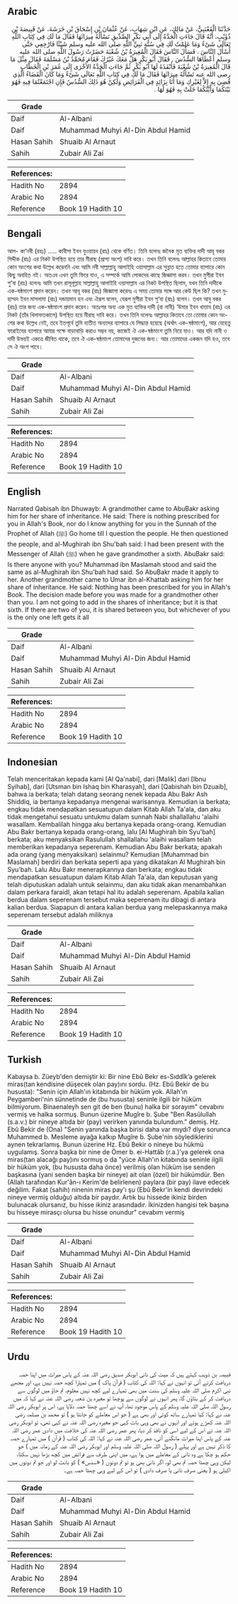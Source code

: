 ## Arabic


<div dir="rtl" lang="ar" style={{fontSize:'larger',backgroundColor:'#f8f9fa',padding:20}}>
حَدَّثَنَا الْقَعْنَبِيُّ، عَنْ مَالِكٍ، عَنِ ابْنِ شِهَابٍ، عَنْ عُثْمَانَ بْنِ إِسْحَاقَ بْنِ خَرَشَةَ، عَنْ قَبِيصَةَ بْنِ ذُؤَيْبٍ، أَنَّهُ قَالَ جَاءَتِ الْجَدَّةُ إِلَى أَبِي بَكْرٍ الصِّدِّيقِ تَسْأَلُهُ مِيرَاثَهَا فَقَالَ مَا لَكِ فِي كِتَابِ اللَّهِ تَعَالَى شَىْءٌ وَمَا عَلِمْتُ لَكِ فِي سُنَّةِ نَبِيِّ اللَّهِ صلى الله عليه وسلم شَيْئًا فَارْجِعِي حَتَّى أَسْأَلَ النَّاسَ ‏.‏ فَسَأَلَ النَّاسَ فَقَالَ الْمُغِيرَةُ بْنُ شُعْبَةَ حَضَرْتُ رَسُولَ اللَّهِ صلى الله عليه وسلم أَعْطَاهَا السُّدُسَ ‏.‏ فَقَالَ أَبُو بَكْرٍ هَلْ مَعَكَ غَيْرُكَ فَقَامَ مُحَمَّدُ بْنُ مَسْلَمَةَ فَقَالَ مِثْلَ مَا قَالَ الْمُغِيرَةُ بْنُ شُعْبَةَ فَأَنْفَذَهُ لَهَا أَبُو بَكْرٍ ثُمَّ جَاءَتِ الْجَدَّةُ الأُخْرَى إِلَى عُمَرَ بْنِ الْخَطَّابِ رضى الله عنه تَسْأَلُهُ مِيرَاثَهَا فَقَالَ مَا لَكِ فِي كِتَابِ اللَّهِ تَعَالَى شَىْءٌ وَمَا كَانَ الْقَضَاءُ الَّذِي قُضِيَ بِهِ إِلاَّ لِغَيْرِكِ وَمَا أَنَا بِزَائِدٍ فِي الْفَرَائِضِ وَلَكِنْ هُوَ ذَلِكَ السُّدُسُ فَإِنِ اجْتَمَعْتُمَا فِيهِ فَهُوَ بَيْنَكُمَا وَأَيَّتُكُمَا خَلَتْ بِهِ فَهُوَ لَهَا ‏.‏
</div>
<div style={{backgroundColor:'#f8f9fa',padding:20, marginBottom: 10}}><table> <thead> <tr> <th>Grade</th> <th></th> </tr> </thead> <tbody> <tr><td>Daif</td><td>Al-Albani</td></tr><tr><td>Daif</td><td>Muhammad Muhyi Al-Din Abdul Hamid</td></tr><tr><td>Hasan Sahih</td><td>Shuaib Al Arnaut</td></tr><tr><td>Sahih</td><td>Zubair Ali Zai</td></tr></tbody></table><table> <thead> <tr> <th>References:</th> <th></th> </tr> </thead> <tbody><tr><td>Hadith No</td><td>2894</td></tr><tr><td>Arabic No</td><td>2894</td></tr><tr><td>Reference</td><td>Book 19 Hadith 10</td></tr></tbody></table></div>

## Bengali


<div dir="ltr" lang="bn" style={{fontSize:'larger',backgroundColor:'#f8f9fa',padding:20}}>
আল- কা‘নবী (রহঃ) ..... কাবীসা ইবন যুওয়ায়ব (রাঃ) থেকে বর্ণিত। তিনি বলেনঃ জনৈক মৃত ব্যক্তির দাদী আবূ বকর সিদ্দীক (রাঃ) এর নিকট উপস্থিত হয়ে তার মীরাছ (প্রাপ্য অংশ) দাবি করে। তখন তিনি বলেনঃ আল্লাহর কিতাবে তোমার কোন অংশের কথা উল্লেখ করেননি এবং আমি নবী সাল্লাল্লাহু আলাইহি ওয়াসাল্লাম এর সুন্নাত হতে তোমার ব্যাপারে কোন কিছু অবহিত নই। অতএব এখন তুমি ফিরে যাও, এ সম্পর্কে আমি লোকদের কাছে জিজ্ঞাসা করব। তখন মুগীরা ইবন শু‘বা (রাঃ) বলেনঃ আমি তখন রাসূলূল্লাহ সাল্লাল্লাহু আলাইহি ওয়াসাল্লাম এর নিকট উপস্থিত ছিলাম, যখন তিনি দাদীকে এক-ষষ্ঠমাংশ প্রদান করেন। তখন আবূ বকর (রাঃ) জিজ্ঞাসা করেনঃ এ সময় তোমার সঙ্গে আর কেউ ছিল কি? তখন মুহাম্মদ ইবন মাসলামা (রাঃ) দন্ডায়মান হন এবং ঐরূপ বলেন, যেরূপ মুগীরা ইবন শু‘বা (রাঃ) বলেন। তখন আবু বকর (রাঃ) তার জন্য এক-ষষ্ঠমাংশ প্রদান করেন। অতঃপর অন্য এক মৃত ব্যক্তির দাদী (বা নানী) ‘উমার ইবন খাত্তাব (রাঃ) এর নিকট (তাঁর খিলাফতকালে) উপস্থিত হয়ে মীরাছ দাবি করে। তখন তিনি বলেনঃ আল্লাহর কিতাবে তো তোমার কোন অংশের কথা উল্লেখ নেই, তবে ইতপূর্বে তুমি ব্যতীত অন্যদের ব্যাপারে যে সিদ্ধান্ত হয়েছে (অর্থাৎ এক-ষষ্ঠমাংশ), আর যেহেতু ফারাইযের ব্যাপারে আমার পক্ষে বাড়াবাড়ি করাও সম্ভব নয়, কাজেই ঐ এক-ষষ্ঠমাংশ তুমি নিয়ে যাও। আর যদি নানী ও দাদী উভয়ই একত্রে জীবিত থাকে, তবে ঐ এক-ষষ্ঠমাংশ তোমাদের দুজনের জন্য। আর তোমাদের একজন যদি হও, তবে সে ঐ অংশ পাবে।
</div>
<div style={{backgroundColor:'#f8f9fa',padding:20, marginBottom: 10}}><table> <thead> <tr> <th>Grade</th> <th></th> </tr> </thead> <tbody> <tr><td>Daif</td><td>Al-Albani</td></tr><tr><td>Daif</td><td>Muhammad Muhyi Al-Din Abdul Hamid</td></tr><tr><td>Hasan Sahih</td><td>Shuaib Al Arnaut</td></tr><tr><td>Sahih</td><td>Zubair Ali Zai</td></tr></tbody></table><table> <thead> <tr> <th>References:</th> <th></th> </tr> </thead> <tbody><tr><td>Hadith No</td><td>2894</td></tr><tr><td>Arabic No</td><td>2894</td></tr><tr><td>Reference</td><td>Book 19 Hadith 10</td></tr></tbody></table></div>

## English


<div dir="ltr" lang="en" style={{fontSize:'larger',backgroundColor:'#f8f9fa',padding:20}}>
Narrated Qabisah ibn Dhuwayb: A grandmother came to AbuBakr asking him for her share of inheritance. He said: There is nothing prescribed for you in Allah's Book, nor do I know anything for you in the Sunnah of the Prophet of Allah (ﷺ) Go home till I question the people. He then questioned the people, and al-Mughirah ibn Shu'bah said: I had been present with the Messenger of Allah (ﷺ) when he gave grandmother a sixth. AbuBakr said: Is there anyone with you? Muhammad ibn Maslamah stood and said the same as al-Mughirah ibn Shu'bah had said. So AbuBakr made it apply to her. Another grandmother came to Umar ibn al-Khattab asking him for her share of inheritance. He said: Nothing has been prescribed for you in Allah's Book. The decision made before you was made for a grandmother other than you. I am not going to add in the shares of inheritance; but it is that sixth. If there are two of you, it is shared between you, but whichever of you is the only one left gets it all
</div>
<div style={{backgroundColor:'#f8f9fa',padding:20, marginBottom: 10}}><table> <thead> <tr> <th>Grade</th> <th></th> </tr> </thead> <tbody> <tr><td>Daif</td><td>Al-Albani</td></tr><tr><td>Daif</td><td>Muhammad Muhyi Al-Din Abdul Hamid</td></tr><tr><td>Hasan Sahih</td><td>Shuaib Al Arnaut</td></tr><tr><td>Sahih</td><td>Zubair Ali Zai</td></tr></tbody></table><table> <thead> <tr> <th>References:</th> <th></th> </tr> </thead> <tbody><tr><td>Hadith No</td><td>2894</td></tr><tr><td>Arabic No</td><td>2894</td></tr><tr><td>Reference</td><td>Book 19 Hadith 10</td></tr></tbody></table></div>

## Indonesian


<div dir="ltr" lang="id" style={{fontSize:'larger',backgroundColor:'#f8f9fa',padding:20}}>
Telah menceritakan kepada kami [Al Qa'nabi], dari [Malik] dari [Ibnu Syihab], dari [Utsman bin Ishaq bin Kharasyah], dari [Qabishah bin Dzuaib], bahwa ia berkata; telah datang seorang nenek kepada Abu Bakr Ash Shiddiq, ia bertanya kepadanya mengenai warisannya. Kemudian ia berkata; engkau tidak mendapatkan sesuatupun dalam Kitab Allah Ta'ala, dan aku tidak mengetahui sesuatu untukmu dalam sunnah Nabi shallallahu 'alaihi wasallam. Kembalilah hingga aku bertanya kepada orang-orang. Kemudian Abu Bakr bertanya kepada orang-orang, lalu [Al Mughirah bin Syu'bah] berkata; aku menyaksikan Rasulullah shallallahu 'alaihi wasallam telah memberikan kepadanya seperenam. Kemudian Abu Bakr berkata; apakah ada orang (yang menyaksikan) selainmu? Kemudian [Muhammad bin Maslamah] berdiri dan berkata seperti apa yang dikatakan Al Mughirah bin Syu'bah. Lalu Abu Bakr menerapkannya dan berkata; engkau tidak mendapatkan sesuatupun dalam Kitab Allah Ta'ala, dan keputusan yang telah diputuskan adalah untuk selainmu, dan aku tidak akan menambahkan dalam perkara faraidl, akan tetapi hal itu adalah seperenam. Apabila kalian berdua dalam seperenam tersebut maka seperenam itu dibagi di antara kalian berdua. Siapapun di antara kalian berdua yang melepaskannya maka seperenam tersebut adalah miliknya
</div>
<div style={{backgroundColor:'#f8f9fa',padding:20, marginBottom: 10}}><table> <thead> <tr> <th>Grade</th> <th></th> </tr> </thead> <tbody> <tr><td>Daif</td><td>Al-Albani</td></tr><tr><td>Daif</td><td>Muhammad Muhyi Al-Din Abdul Hamid</td></tr><tr><td>Hasan Sahih</td><td>Shuaib Al Arnaut</td></tr><tr><td>Sahih</td><td>Zubair Ali Zai</td></tr></tbody></table><table> <thead> <tr> <th>References:</th> <th></th> </tr> </thead> <tbody><tr><td>Hadith No</td><td>2894</td></tr><tr><td>Arabic No</td><td>2894</td></tr><tr><td>Reference</td><td>Book 19 Hadith 10</td></tr></tbody></table></div>

## Turkish


<div dir="ltr" lang="tr" style={{fontSize:'larger',backgroundColor:'#f8f9fa',padding:20}}>
Kabaysa b. Züeyb'den demiştir ki: Bir nine Ebû Bekr es-Sıddîk’a gelerek miras(tan kendisine düşecek olan pay)ını sordu. (Hz. Ebû Bekir de bu hususta): "Senin için Allah'ın kitabında bir hüküm yok. Allah'ın Peygamberi'nin sünnetinde de (bu hususta) seninle ilgili bir hüküm bilmiyorum. Binaenaleyh sen git de ben (bunu) halka bir sorayım" cevabını vermiş ve halka sormuş. Bunun üzerine Mugîre b. Şube "Ben Rasûlullah (s.a.v.) bir nineye altıda bir (pay) verirken yanında bulundum." demiş. Hz. Ebû Bekir de (Ona) "Senin yanında başka birisi daha var mıydı? diye sorunca Muhammed b. Mesleme ayağa kalkıp Mugîre b. Şube'nin söylediklerini aynen tekrarlamış. Bunun üzerine Hz. Ebû Bekir o nineye bu hükmü uygulamış. Sonra başka bir nine de Ömer b. ei-Hattâb (r.a.)'ya gelerek ona miras(tan alacağı pay)ını sormuş o da "yüce Allah'ın kitabında seninle ilgili bir hüküm yok, (bu hususta daha önce) verilmiş olan hüküm ise senden başkasına (yani senden başka bir nineye) ait olan (özel) bir hükümdür. Ben (Allah tarafından Kur'ân-ı Kerim'de belirlenen) paylara (bir pay) ilave edecek değilim. Fakat (sahih) ninenin miras pay'ı şu (Ebû Bekr'in kendi devrindeki nineye vermiş olduğu) altıda bir paydır. Artık bu hissede ikiniz birden bulunacak olursanız, bu hisse ikiniz arasındadır. İkinizden hangisi tek başına bu hisseye mirasçı olursa bu hisse onundur" cevabım vermiş
</div>
<div style={{backgroundColor:'#f8f9fa',padding:20, marginBottom: 10}}><table> <thead> <tr> <th>Grade</th> <th></th> </tr> </thead> <tbody> <tr><td>Daif</td><td>Al-Albani</td></tr><tr><td>Daif</td><td>Muhammad Muhyi Al-Din Abdul Hamid</td></tr><tr><td>Hasan Sahih</td><td>Shuaib Al Arnaut</td></tr><tr><td>Sahih</td><td>Zubair Ali Zai</td></tr></tbody></table><table> <thead> <tr> <th>References:</th> <th></th> </tr> </thead> <tbody><tr><td>Hadith No</td><td>2894</td></tr><tr><td>Arabic No</td><td>2894</td></tr><tr><td>Reference</td><td>Book 19 Hadith 10</td></tr></tbody></table></div>

## Urdu


<div dir="rtl" lang="ur" style={{fontSize:'larger',backgroundColor:'#f8f9fa',padding:20}}>
قبیصہ بن ذویب کہتے ہیں کہ میت کی نانی ابوبکر صدیق رضی اللہ عنہ کے پاس میراث میں اپنا حصہ دریافت کرنے آئی تو انہوں نے کہا: اللہ کی کتاب ( قرآن پاک ) میں تمہارا کچھ حصہ نہیں ہے، اور مجھے نبی اکرم صلی اللہ علیہ وسلم کی سنت میں بھی تمہارے لیے کچھ نہیں معلوم، تم جاؤ میں لوگوں سے دریافت کر کے بتاؤں گا، پھر انہوں نے لوگوں سے پوچھا تو مغیرہ بن شعبہ رضی اللہ عنہ نے کہا کہ میں رسول اللہ صلی اللہ علیہ وسلم کے پاس موجود تھا، آپ نے اسے چھٹا حصہ دلایا ہے، اس پر ابوبکر رضی اللہ عنہ نے کہا: کیا تمہارے ساتھ کوئی اور بھی ہے ( جو اس معاملے کو جانتا ہو ) تو محمد بن مسلمہ رضی اللہ عنہ کھڑے ہوئے اور انہوں نے بھی وہی بات کہی جو مغیرہ رضی اللہ عنہ نے کہی تھی، تو ابوبکر رضی اللہ عنہ نے اس کے لیے اسی کو نافذ کر دیا، پھر عمر رضی اللہ عنہ کی خلافت میں دادی عمر رضی اللہ عنہ کے پاس اپنا میراث مانگنے آئی، عمر رضی اللہ عنہ نے کہا: اللہ کی کتاب ( قرآن ) میں تمہارے حصہ کا ذکر نہیں ہے اور پہلے ( رسول اللہ صلی اللہ علیہ وسلم اور ابوبکر رضی اللہ عنہ کے زمانہ میں ) جو حکم ہو چکا ہے وہ نانی کے معاملے میں ہوا ہے، میں اپنی طرف سے فرائض میں کچھ بڑھا نہیں سکتا، لیکن وہی چھٹا حصہ تم بھی لو، اگر نانی بھی ہو تو تم دونوں ( «سدس» ) کو بانٹ لو اور جو تم دونوں میں اکیلی ہو ( یعنی صرف نانی یا صرف دادی ) تو اس کے لیے وہی چھٹا حصہ ہے۔
</div>
<div style={{backgroundColor:'#f8f9fa',padding:20, marginBottom: 10}}><table> <thead> <tr> <th>Grade</th> <th></th> </tr> </thead> <tbody> <tr><td>Daif</td><td>Al-Albani</td></tr><tr><td>Daif</td><td>Muhammad Muhyi Al-Din Abdul Hamid</td></tr><tr><td>Hasan Sahih</td><td>Shuaib Al Arnaut</td></tr><tr><td>Sahih</td><td>Zubair Ali Zai</td></tr></tbody></table><table> <thead> <tr> <th>References:</th> <th></th> </tr> </thead> <tbody><tr><td>Hadith No</td><td>2894</td></tr><tr><td>Arabic No</td><td>2894</td></tr><tr><td>Reference</td><td>Book 19 Hadith 10</td></tr></tbody></table></div>